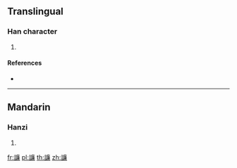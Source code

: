 {{character info/new}}
==Translingual==

===Han character===
{{Han char|rn=149|rad=言|as=13|sn=20|four=00637|canj=YRITC}}

# {{defn|Han|sort=言13}}

====References====
* {{Han ref|kx=1183.060|dkj=36010|dj=1646.010|hdz=64025.120|uh=8B67|ud=35687|bh=F4D4|bd=62676}}

----

==Mandarin==

===Hanzi===
{{cmn-hanzi|pin=[[lián]] ([[lian2]])|wg=lien<sup>2</sup>}}

# {{defn|lang=cmn|sort=言13}}

[[fr:譧]]
[[pl:譧]]
[[th:譧]]
[[zh:譧]]